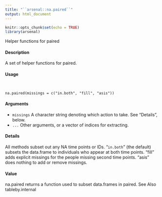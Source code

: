 ---
title: "``arsenal::na.paired``"
output: html_document
---

```{r setup, include=FALSE}
knitr::opts_chunk$set(echo = TRUE)
library(arsenal)
```

Helper functions for paired

#### Description

A set of helper functions for paired.

#### Usage
<pre><code>

na.paired(missings = c("in.both", "fill", "asis"))
</code></pre>

#### Arguments

* ``missings`` A character string denoting which action to take. See "Details", below.
* ``...`` Other arguments, or a vector of indices for extracting.

#### Details
All methods subset out any NA time points or IDs. "``in.both``" (the default) subsets the data.frame
to individuals who appear at both time points. "fill" adds explicit missings for the people missing
second time points. "asis" does nothing to add or remove missings.

#### Value

na.paired returns a function used to subset data.frames in paired.
See Also
tableby.internal
